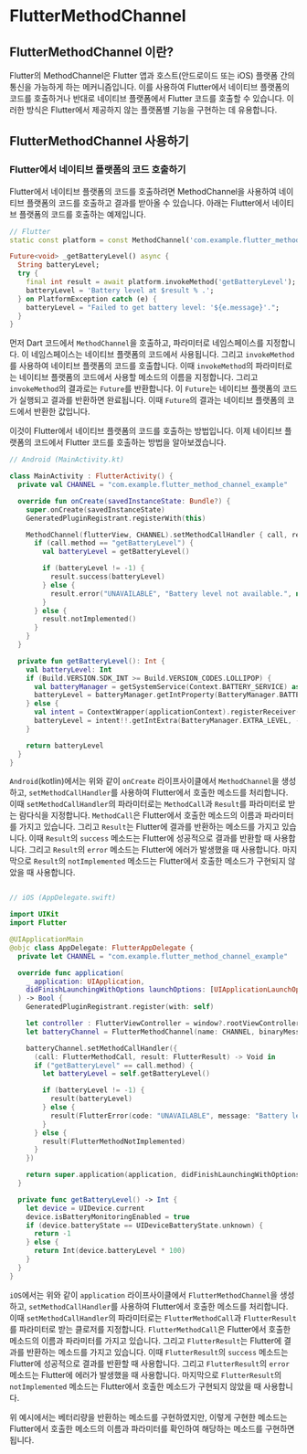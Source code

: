 # FlutterMethodChannel

## FlutterMethodChannel 이란?
Flutter의 MethodChannel은 Flutter 앱과 호스트(안드로이드 또는 iOS) 플랫폼 간의 통신을 가능하게 하는 메커니즘입니다. 이를 사용하여 Flutter에서 네이티브 플랫폼의 코드를 호출하거나 반대로 네이티브 플랫폼에서 Flutter 코드를 호출할 수 있습니다. 이러한 방식은 Flutter에서 제공하지 않는 플랫폼별 기능을 구현하는 데 유용합니다.

## FlutterMethodChannel 사용하기

### Flutter에서 네이티브 플랫폼의 코드 호출하기
Flutter에서 네이티브 플랫폼의 코드를 호출하려면 MethodChannel을 사용하여 네이티브 플랫폼의 코드를 호출하고 결과를 받아올 수 있습니다. 아래는 Flutter에서 네이티브 플랫폼의 코드를 호출하는 예제입니다.

```dart
// Flutter
static const platform = const MethodChannel('com.example.flutter_method_channel_example');

Future<void> _getBatteryLevel() async {
  String batteryLevel;
  try {
    final int result = await platform.invokeMethod('getBatteryLevel');
    batteryLevel = 'Battery level at $result % .';
  } on PlatformException catch (e) {
    batteryLevel = "Failed to get battery level: '${e.message}'.";
  }
}
```
먼저 Dart 코드에서 `MethodChannel`을 호출하고, 파라미터로 네임스페이스를 지정합니다. 이 네임스페이스는 네이티브 플랫폼의 코드에서 사용됩니다. 그리고 `invokeMethod`를 사용하여 네이티브 플랫폼의 코드를 호출합니다. 이때 `invokeMethod`의 파라미터로는 네이티브 플랫폼의 코드에서 사용할 메소드의 이름을 지정합니다. 그리고 `invokeMethod`의 결과로는 `Future`를 반환합니다. 이 `Future`는 네이티브 플랫폼의 코드가 실행되고 결과를 반환하면 완료됩니다. 이때 `Future`의 결과는 네이티브 플랫폼의 코드에서 반환한 값입니다.

이것이 Flutter에서 네이티브 플랫폼의 코드를 호출하는 방법입니다. 이제 네이티브 플랫폼의 코드에서 Flutter 코드를 호출하는 방법을 알아보겠습니다.

```kotlin
// Android (MainActivity.kt)

class MainActivity : FlutterActivity() {
  private val CHANNEL = "com.example.flutter_method_channel_example"

  override fun onCreate(savedInstanceState: Bundle?) {
    super.onCreate(savedInstanceState)
    GeneratedPluginRegistrant.registerWith(this)

    MethodChannel(flutterView, CHANNEL).setMethodCallHandler { call, result ->
      if (call.method == "getBatteryLevel") {
        val batteryLevel = getBatteryLevel()

        if (batteryLevel != -1) {
          result.success(batteryLevel)
        } else {
          result.error("UNAVAILABLE", "Battery level not available.", null)
        }
      } else {
        result.notImplemented()
      }
    }
  }

  private fun getBatteryLevel(): Int {
    val batteryLevel: Int
    if (Build.VERSION.SDK_INT >= Build.VERSION_CODES.LOLLIPOP) {
      val batteryManager = getSystemService(Context.BATTERY_SERVICE) as BatteryManager
      batteryLevel = batteryManager.getIntProperty(BatteryManager.BATTERY_PROPERTY_CAPACITY)
    } else {
      val intent = ContextWrapper(applicationContext).registerReceiver(null, IntentFilter(Intent.ACTION_BATTERY_CHANGED))
      batteryLevel = intent!!.getIntExtra(BatteryManager.EXTRA_LEVEL, -1) * 100 / intent.getIntExtra(BatteryManager.EXTRA_SCALE, -1)
    }

    return batteryLevel
  }
}
```

`Android`(kotlin)에서는 위와 같이 `onCreate` 라이프사이클에서 `MethodChannel`을 생성하고, `setMethodCallHandler`를 사용하여 Flutter에서 호출한 메소드를 처리합니다. 이때 `setMethodCallHandler`의 파라미터로는 `MethodCall`과 `Result`를 파라미터로 받는 람다식을 지정합니다. `MethodCall`은 Flutter에서 호출한 메소드의 이름과 파라미터를 가지고 있습니다. 그리고 `Result`는 Flutter에 결과를 반환하는 메소드를 가지고 있습니다. 이때 `Result`의 `success` 메소드는 Flutter에 성공적으로 결과를 반환할 때 사용합니다. 그리고 `Result`의 `error` 메소드는 Flutter에 에러가 발생했을 때 사용합니다. 마지막으로 `Result`의 `notImplemented` 메소드는 Flutter에서 호출한 메소드가 구현되지 않았을 때 사용합니다.

```swift

// iOS (AppDelegate.swift)

import UIKit
import Flutter

@UIApplicationMain
@objc class AppDelegate: FlutterAppDelegate {
  private let CHANNEL = "com.example.flutter_method_channel_example"

  override func application(
    _ application: UIApplication,
    didFinishLaunchingWithOptions launchOptions: [UIApplicationLaunchOptionsKey: Any]?
  ) -> Bool {
    GeneratedPluginRegistrant.register(with: self)

    let controller : FlutterViewController = window?.rootViewController as! FlutterViewController
    let batteryChannel = FlutterMethodChannel(name: CHANNEL, binaryMessenger: controller)

    batteryChannel.setMethodCallHandler({
      (call: FlutterMethodCall, result: FlutterResult) -> Void in
      if ("getBatteryLevel" == call.method) {
        let batteryLevel = self.getBatteryLevel()

        if (batteryLevel != -1) {
          result(batteryLevel)
        } else {
          result(FlutterError(code: "UNAVAILABLE", message: "Battery level not available.", details: nil))
        }
      } else {
        result(FlutterMethodNotImplemented)
      }
    })

    return super.application(application, didFinishLaunchingWithOptions: launchOptions)
  }

  private func getBatteryLevel() -> Int {
    let device = UIDevice.current
    device.isBatteryMonitoringEnabled = true
    if (device.batteryState == UIDeviceBatteryState.unknown) {
      return -1
    } else {
      return Int(device.batteryLevel * 100)
    }
  }
}
```

`iOS`에서는 위와 같이 `application` 라이프사이클에서 `FlutterMethodChannel`을 생성하고, `setMethodCallHandler`를 사용하여 Flutter에서 호출한 메소드를 처리합니다. 이때 `setMethodCallHandler`의 파라미터로는 `FlutterMethodCall`과 `FlutterResult`를 파라미터로 받는 클로저를 지정합니다. `FlutterMethodCall`은 Flutter에서 호출한 메소드의 이름과 파라미터를 가지고 있습니다. 그리고 `FlutterResult`는 Flutter에 결과를 반환하는 메소드를 가지고 있습니다. 이때 `FlutterResult`의 `success` 메소드는 Flutter에 성공적으로 결과를 반환할 때 사용합니다. 그리고 `FlutterResult`의 `error` 메소드는 Flutter에 에러가 발생했을 때 사용합니다. 마지막으로 `FlutterResult`의 `notImplemented` 메소드는 Flutter에서 호출한 메소드가 구현되지 않았을 때 사용합니다.

위 예시에서는 베터리량을 반환하는 메소드를 구현하였지만, 이렇게 구현한 메소드는 Flutter에서 호출한 메소드의 이름과 파라미터를 확인하여 해당하는 메소드를 구현하면 됩니다.